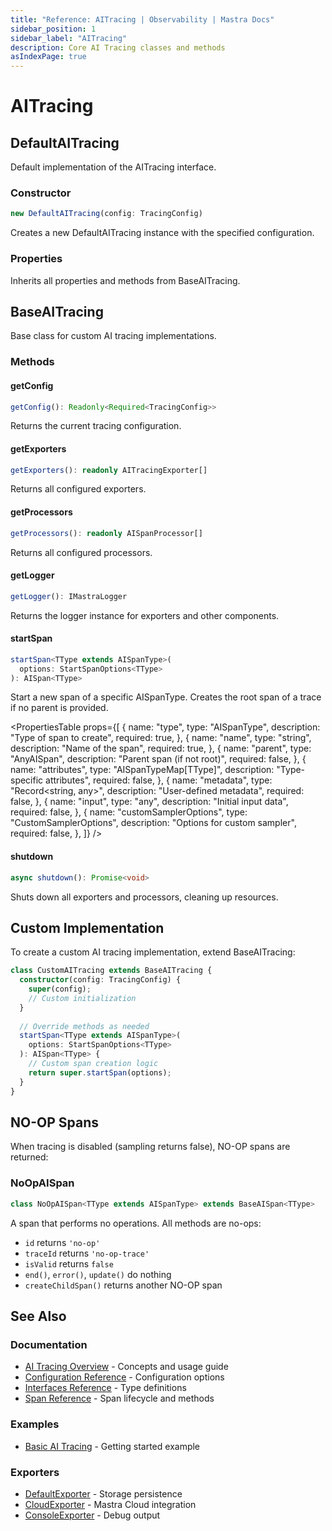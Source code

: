 ```yaml
---
title: "Reference: AITracing | Observability | Mastra Docs"
sidebar_position: 1
sidebar_label: "AITracing"
description: Core AI Tracing classes and methods
asIndexPage: true
---
```



# AITracing

## DefaultAITracing

Default implementation of the AITracing interface.

### Constructor

```typescript
new DefaultAITracing(config: TracingConfig)
```

Creates a new DefaultAITracing instance with the specified configuration.

### Properties

Inherits all properties and methods from BaseAITracing.

## BaseAITracing

Base class for custom AI tracing implementations.

### Methods

#### getConfig

```typescript
getConfig(): Readonly<Required<TracingConfig>>
```

Returns the current tracing configuration.

#### getExporters

```typescript
getExporters(): readonly AITracingExporter[]
```

Returns all configured exporters.

#### getProcessors

```typescript
getProcessors(): readonly AISpanProcessor[]
```

Returns all configured processors.

#### getLogger

```typescript
getLogger(): IMastraLogger
```

Returns the logger instance for exporters and other components.

#### startSpan

```typescript
startSpan<TType extends AISpanType>(
  options: StartSpanOptions<TType>
): AISpan<TType>
```

Start a new span of a specific AISpanType. Creates the root span of a trace if no parent is provided.

<PropertiesTable
  props={[
    {
      name: "type",
      type: "AISpanType",
      description: "Type of span to create",
      required: true,
    },
    {
      name: "name",
      type: "string",
      description: "Name of the span",
      required: true,
    },
    {
      name: "parent",
      type: "AnyAISpan",
      description: "Parent span (if not root)",
      required: false,
    },
    {
      name: "attributes",
      type: "AISpanTypeMap[TType]",
      description: "Type-specific attributes",
      required: false,
    },
    {
      name: "metadata",
      type: "Record<string, any>",
      description: "User-defined metadata",
      required: false,
    },
    {
      name: "input",
      type: "any",
      description: "Initial input data",
      required: false,
    },
    {
      name: "customSamplerOptions",
      type: "CustomSamplerOptions",
      description: "Options for custom sampler",
      required: false,
    },
  ]}
/>

#### shutdown

```typescript
async shutdown(): Promise<void>
```

Shuts down all exporters and processors, cleaning up resources.

## Custom Implementation

To create a custom AI tracing implementation, extend BaseAITracing:

```typescript
class CustomAITracing extends BaseAITracing {
  constructor(config: TracingConfig) {
    super(config);
    // Custom initialization
  }
  
  // Override methods as needed
  startSpan<TType extends AISpanType>(
    options: StartSpanOptions<TType>
  ): AISpan<TType> {
    // Custom span creation logic
    return super.startSpan(options);
  }
}
```

## NO-OP Spans

When tracing is disabled (sampling returns false), NO-OP spans are returned:

### NoOpAISpan

```typescript
class NoOpAISpan<TType extends AISpanType> extends BaseAISpan<TType>
```

A span that performs no operations. All methods are no-ops:
- `id` returns `'no-op'`
- `traceId` returns `'no-op-trace'`
- `isValid` returns `false`
- `end()`, `error()`, `update()` do nothing
- `createChildSpan()` returns another NO-OP span

## See Also

### Documentation
- [AI Tracing Overview](/docs/observability/ai-tracing/overview) - Concepts and usage guide
- [Configuration Reference](/reference/observability/ai-tracing/configuration) - Configuration options
- [Interfaces Reference](/reference/observability/ai-tracing/interfaces) - Type definitions
- [Span Reference](/reference/observability/ai-tracing/span) - Span lifecycle and methods

### Examples
- [Basic AI Tracing](/examples/observability/basic-ai-tracing) - Getting started example

### Exporters
- [DefaultExporter](/reference/observability/ai-tracing/exporters/default-exporter) - Storage persistence
- [CloudExporter](/reference/observability/ai-tracing/exporters/cloud-exporter) - Mastra Cloud integration
- [ConsoleExporter](/reference/observability/ai-tracing/exporters/console-exporter) - Debug output